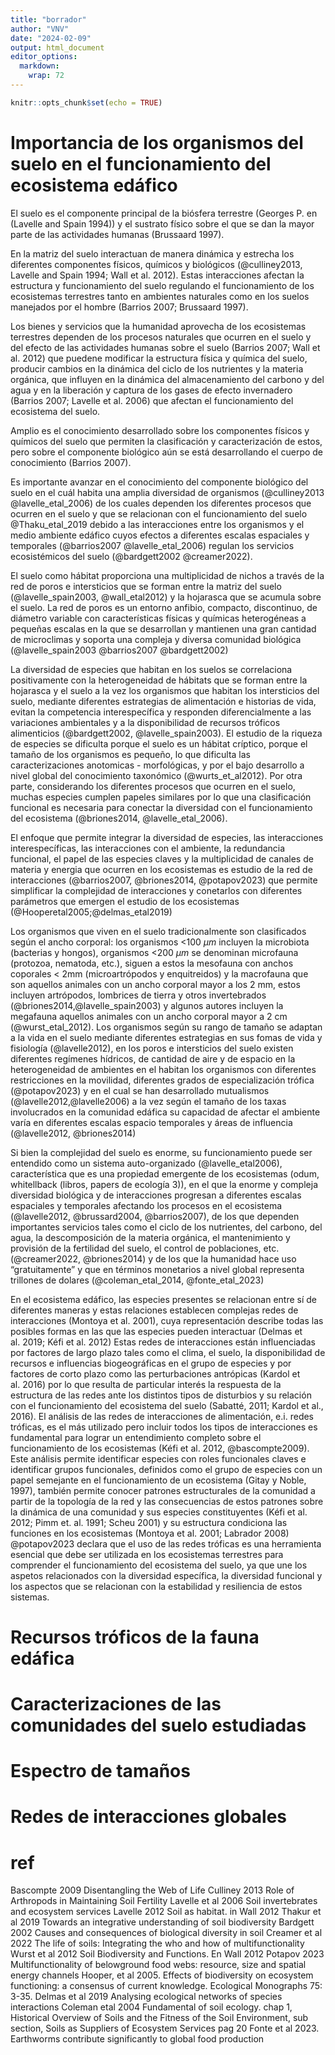 ```yaml
---
title: "borrador"
author: "VNV"
date: "2024-02-09"
output: html_document
editor_options: 
  markdown: 
    wrap: 72
---
```


```r
knitr::opts_chunk$set(echo = TRUE)
```

# Importancia de los organismos del suelo en el funcionamiento del ecosistema edáfico

El suelo es el componente principal de la biósfera terrestre (Georges P.
en (Lavelle and Spain 1994)) y el sustrato físico sobre el que se dan la
mayor parte de las actividades humanas (Brussaard 1997).

En la matriz del suelo interactuan de manera dinámica y estrecha los
diferentes componentes físicos, químicos y biológicos (@culliney2013,
Lavelle and Spain 1994; Wall et al. 2012). Estas interacciones afectan
la estructura y funcionamiento del suelo regulando el funcionamiento de
los ecosistemas terrestres tanto en ambientes naturales como en los
suelos manejados por el hombre (Barrios 2007; Brussaard 1997).

Los bienes y servicios que la humanidad aprovecha de los ecosistemas
terrestres dependen de los procesos naturales que ocurren en el suelo y
del efecto de las actividades humanas sobre el suelo (Barrios 2007; Wall
et al. 2012) que puedene modificar la estructura física y química del
suelo, producir cambios en la dinámica del ciclo de los nutrientes y la
materia orgánica, que influyen en la dinámica del almacenamiento del
carbono y del agua y en la liberación y captura de los gases de efecto
invernadero (Barrios 2007; Lavelle et al. 2006) que afectan el
funcionamiento del ecosistema del suelo.

Amplio es el conocimiento desarrollado sobre los componentes físicos y
químicos del suelo que permiten la clasificación y caracterización de
estos, pero sobre el componente biológico aún se está desarrollando el
cuerpo de conocimiento (Barrios 2007).

Es importante avanzar en el conocimiento del componente biológico del
suelo en el cuál habita una amplia diversidad de organismos
(@culliney2013 @lavelle_etal_2006) de los cuales dependen los diferentes
procesos que ocurren en el suelo y que se relacionan con el
funcionamiento del suelo @Thaku_etal_2019 debido a las interacciones
entre los organismos y el medio ambiente edáfico cuyos efectos a
diferentes escalas espaciales y temporales (@barrios2007
@lavelle_etal_2006) regulan los servicios ecosistémicos del suelo
(@bardgett2002 @creamer2022).

El suelo como hábitat proporciona una multiplicidad de nichos a través
de la red de poros e intersticios que se forman entre la matriz del
suelo (@lavelle_spain2003, @wall_etal2012) y la hojarasca que se acumula
sobre el suelo. La red de poros es un entorno anfibio, compacto,
discontinuo, de diámetro variable con características físicas y químicas
heterogéneas a pequeñas escalas en la que se desarrollan y mantienen una
gran cantidad de microclimas y soporta una compleja y diversa comunidad
biológica (@lavelle_spain2003 @barrios2007 @bardgett2002)

La diversidad de especies que habitan en los suelos se correlaciona
positivamente con la heterogeneidad de hábitats que se forman entre la
hojarasca y el suelo a la vez los organismos que habitan los
intersticios del suelo, mediante diferentes estrategias de alimentación
e historias de vida, evitan la competencia interespecífica y responden
diferencialmente a las variaciones ambientales y a la disponibilidad de
recursos tróficos alimenticios (@bardgett2002, @lavelle_spain2003). El
estudio de la riqueza de especies se dificulta porque el suelo es un
hábitat críptico, porque el tamaño de los organismos es pequeño, lo que
dificulta las caracterizaciones anotomicas - morfológicas, y por el bajo
desarrollo a nivel global del conocimiento taxonómico
(@wurts_et_al2012). Por otra parte, considerando los diferentes procesos
que ocurren en el suelo, muchas especies cumplen papeles similares por
lo que una clasificación funcional es necesaria para conectar la
diversidad con el funcionamiento del ecosistema (@briones2014,
@lavelle_etal_2006).

El enfoque que permite integrar la diversidad de especies, las
interacciones interespecíficas, las interacciones con el ambiente, la
redundancia funcional, el papel de las especies claves y la
multiplicidad de canales de materia y energia que ocurren en los
ecosistemas es estudio de la red de interacciones (@barrios2007,
@briones2014, @potapov2023) que permite simplificar la complejidad de
interacciones y conetarlos con diferentes parámetros que emergen el
estudio de los ecosistemas (@Hooperetal2005;@delmas_etal2019)

Los organismos que viven en el suelo tradicionalmente son clasificados
según el ancho corporal: los organismos \<100 $\mu m$ incluyen la
microbiota (bacterias y hongos), organismos \<200 $\mu m$ se denominan
microfauna (protozoa, nematoda, etc.), siguen a estos la mesofauna con
anchos coporales \< 2mm (microartrópodos y enquitreidos) y la macrofauna
que son aquellos animales con un ancho corporal mayor a los 2 mm, estos
incluyen artrópodos, lombrices de tierra y otros invertebrados
(@briones2014,@lavelle_spain2003) y algunos autores incluyen la
megafauna aquellos animales con un ancho corporal mayor a 2 cm
(@wurst_etal_2012). Los organismos según su rango de tamaño se adaptan a
la vida en el suelo mediante diferentes estrategias en sus fomas de vida
y fisiología (@lavelle2012), en los poros e intersticios del suelo
existen diferentes regímenes hídricos, de cantidad de aire y de espacio
en la heterogeneidad de ambientes en el habitan los organismos con
diferentes restricciones en la movilidad, diferentes grados de
especialización trófica (@potapov2023) y en el cual se han desarrollado
mutualismos (@lavelle2012,@lavelle2006) a la vez según el tamaño de los
taxas involucrados en la comunidad edáfica su capacidad de afectar el
ambiente varía en diferentes escalas espacio temporales y áreas de
influencia (@lavelle2012, @briones2014)

Si bien la complejidad del suelo es enorme, su funcionamiento puede ser
entendido como un sistema auto-organizado (@lavelle_etal2006),
característica que es una propiedad emergente de los ecosistemas (odum,
whitellback (libros, papers de ecología 3)), en el que la enorme y compleja diversidad
biológica y de interacciones progresan a diferentes escalas espaciales y temporales afectando 
los procesos en el ecosistema (@lavelle2012, @brussard2004, @barrios2007), de los que dependen importantes 
servicios tales como el ciclo de los nutrientes, del carbono, del agua, la descomposición de la materia
orgánica, el mantenimiento y provisión de la fertilidad del suelo, el control de poblaciones, etc.
(@creamer2022, @briones2014) y de los que la humanidad hace uso "gratuitamente" y que en términos monetarios 
a nivel global representa trillones de dolares (@coleman_etal_2014, @fonte_etal_2023) 

En el ecosistema edáfico, las especies presentes se relacionan entre sí de diferentes maneras y estas relaciones
establecen complejas redes de interacciones (Montoya et al. 2001), cuya representación describe todas las
posibles formas en las que las especies pueden interactuar (Delmas et al. 2019; Kéfi et al. 2012) 
Estas redes de interacciones están influenciadas por factores de largo plazo tales como el clima, el suelo, la
disponibilidad de recursos e influencias biogeográficas en el grupo de especies y por factores de corto plazo
como las perturbaciones antrópicas (Kardol et al. 2016) por lo que resulta de particular interés la respuesta de
la estructura de las redes ante los distintos tipos de disturbios y su relación con el funcionamiento del
ecosistema del suelo (Sabatté, 2011; Kardol et al., 2016).
El análisis de las redes de interacciones de alimentación, e.i. redes tróficas, es el más utilizado pero incluir
todos los tipos de interacciones es fundamental para lograr un entendimiento completo sobre el funcionamiento de
los ecosistemas (Kéfi et al. 2012, @bascompte2009). 
Este análisis permite identificar especies con roles funcionales claves e identificar grupos funcionales, 
definidos como el grupo de especies con un papel semejante en el funcionamiento de un ecosistema (Gitay y Noble,
1997), también permite conocer patrones estructurales de la comunidad a partir de la topología de la red y las
consecuencias de estos patrones sobre la dinámica de una comunidad y sus especies constituyentes (Kéfi et al.
2012; Pimm et. al. 1991; Scheu 2001) y su estructura condiciona las funciones en los ecosistemas (Montoya et al. 2001; Labrador 2008)
@potapov2023 declara que el uso de las redes tróficas es una herramienta esencial que debe ser utilizada en los
ecosistemas terrestres para comprender el funcionamiento del ecosistema del suelo, ya que une los aspetos
relacionados con la diversidad específica, la diversidad funcional y los aspectos que se relacionan con la
estabilidad y resiliencia de estos sistemas.


# Recursos tróficos de la fauna edáfica

# Caracterizaciones de las comunidades del suelo estudiadas

# Espectro de tamaños

# Redes de interacciones globales

# ref
Bascompte 2009 Disentangling the Web of Life
Culliney 2013 Role of Arthropods in Maintaining Soil Fertility 
Lavelle et al 2006 Soil invertebrates and ecosystem services 
Lavelle 2012 Soil as habitat. in Wall 2012 
Thakur et al 2019 Towards an integrative understanding of soil biodiversity 
Bardgett 2002 Causes and consequences of biological diversity in soil 
Creamer et al 2022 The life of soils: Integrating the who and how of multifunctionality 
Wurst et al 2012 Soil Biodiversity and Functions. En Wall 2012 
Potapov 2023 Multifunctionality of belowground food webs: resource, size and spatial energy channels
Hooper, et al 2005. Effects of biodiversity on ecosystem functioning: a consensus of current knowledge. Ecological Monographs 75: 3-35. 
Delmas et al 2019 Analysing ecological networks of species interactions
Coleman etal 2004 Fundamental of soil ecology. chap 1, Historical Overview of Soils and the Fitness
of the Soil Environment, sub section, Soils as Suppliers of Ecosystem Services pag 20
Fonte et al 2023. Earthworms contribute significantly to global food production